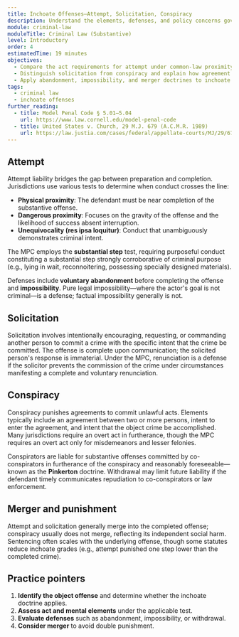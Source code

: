 ```yaml
---
title: Inchoate Offenses—Attempt, Solicitation, Conspiracy
description: Understand the elements, defenses, and policy concerns governing incomplete crimes and collective criminality.
module: criminal-law
moduleTitle: Criminal Law (Substantive)
level: Introductory
order: 4
estimatedTime: 19 minutes
objectives:
  - Compare the act requirements for attempt under common-law proximity tests and the MPC substantial step test.
  - Distinguish solicitation from conspiracy and explain how agreement requirements shape liability.
  - Apply abandonment, impossibility, and merger doctrines to inchoate charges.
tags:
  - criminal law
  - inchoate offenses
further_reading:
  - title: Model Penal Code § 5.01–5.04
    url: https://www.law.cornell.edu/model-penal-code
  - title: United States v. Church, 29 M.J. 679 (A.C.M.R. 1989)
    url: https://law.justia.com/cases/federal/appellate-courts/MJ/29/679/360678/
---
```


## Attempt

Attempt liability bridges the gap between preparation and completion. Jurisdictions use various tests to determine when conduct crosses the line:

- **Physical proximity**: The defendant must be near completion of the substantive offense.
- **Dangerous proximity**: Focuses on the gravity of the offense and the likelihood of success absent interruption.
- **Unequivocality (res ipsa loquitur)**: Conduct that unambiguously demonstrates criminal intent.

The MPC employs the **substantial step** test, requiring purposeful conduct constituting a substantial step strongly corroborative of criminal purpose (e.g., lying in wait, reconnoitering, possessing specially designed materials).

Defenses include **voluntary abandonment** before completing the offense and **impossibility**. Pure legal impossibility—where the actor's goal is not criminal—is a defense; factual impossibility generally is not.

## Solicitation

Solicitation involves intentionally encouraging, requesting, or commanding another person to commit a crime with the specific intent that the crime be committed. The offense is complete upon communication; the solicited person's response is immaterial. Under the MPC, renunciation is a defense if the solicitor prevents the commission of the crime under circumstances manifesting a complete and voluntary renunciation.

## Conspiracy

Conspiracy punishes agreements to commit unlawful acts. Elements typically include an agreement between two or more persons, intent to enter the agreement, and intent that the object crime be accomplished. Many jurisdictions require an overt act in furtherance, though the MPC requires an overt act only for misdemeanors and lesser felonies.

Conspirators are liable for substantive offenses committed by co-conspirators in furtherance of the conspiracy and reasonably foreseeable—known as the **Pinkerton** doctrine. Withdrawal may limit future liability if the defendant timely communicates repudiation to co-conspirators or law enforcement.

## Merger and punishment

Attempt and solicitation generally merge into the completed offense; conspiracy usually does not merge, reflecting its independent social harm. Sentencing often scales with the underlying offense, though some statutes reduce inchoate grades (e.g., attempt punished one step lower than the completed crime).

## Practice pointers

1. **Identify the object offense** and determine whether the inchoate doctrine applies.
2. **Assess act and mental elements** under the applicable test.
3. **Evaluate defenses** such as abandonment, impossibility, or withdrawal.
4. **Consider merger** to avoid double punishment.
